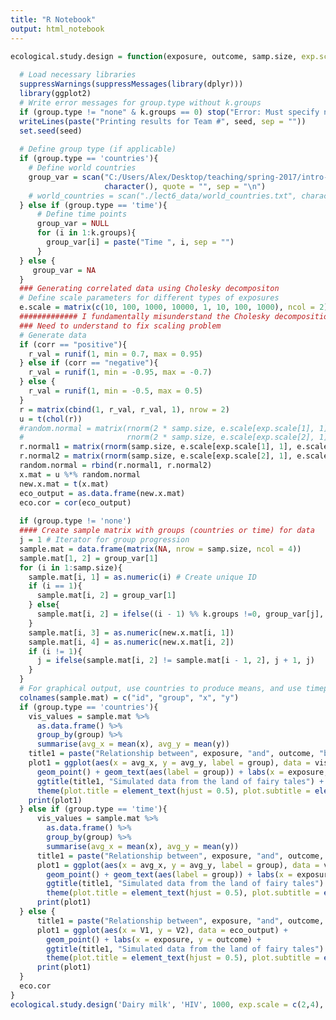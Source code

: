 ---
title: "R Notebook"
output: html_notebook
---

```{r}
ecological.study.design = function(exposure, outcome, samp.size, exp.scale = c(1, 1), group.type = 'none', k.groups = 0, corr = 'none', seed = 1){
  
  # Load necessary libraries
  suppressWarnings(suppressMessages(library(dplyr)))
  library(ggplot2)
  # Write error messages for group.type without k.groups
  if (group.type != "none" & k.groups == 0) stop("Error: Must specify number of countries/time points")
  writeLines(paste("Printing results for Team #", seed, sep = ""))
  set.seed(seed)
  
  # Define group type (if applicable)
  if (group.type == 'countries'){
    # Define world countries
    group_var = scan("C:/Users/Alex/Desktop/teaching/spring-2017/intro-epi/lectures/lect6/lect6_data/world_countries.txt", 
                     character(), quote = "", sep = "\n")
    # world_countries = scan("./lect6_data/world_countries.txt", character(), quote = "") ## Use this syntax when uploading to GitHub
  } else if (group.type == 'time'){
      # Define time points 
      group_var = NULL
      for (i in 1:k.groups){
        group_var[i] = paste("Time ", i, sep = "")
      }
  } else {
     group_var = NA
  }
  ### Generating correlated data using Cholesky decompositon
  # Define scale parameters for different types of exposures
  e.scale = matrix(c(10, 100, 1000, 10000, 1, 10, 100, 1000), ncol = 2)
  ############# I fundamentally misunderstand the Cholesky decomposition #############
  ### Need to understand to fix scaling problem
  # Generate data
  if (corr == "positive"){
    r_val = runif(1, min = 0.7, max = 0.95)
  } else if (corr == "negative"){
    r_val = runif(1, min = -0.95, max = -0.7)
  } else {
    r_val = runif(1, min = -0.5, max = 0.5) 
  }
  r = matrix(cbind(1, r_val, r_val, 1), nrow = 2)
  u = t(chol(r))
  #random.normal = matrix(rnorm(2 * samp.size, e.scale[exp.scale[1], 1], e.scale[exp.scale[1], 2]), 
  #                       rnorm(2 * samp.size, e.scale[exp.scale[2], 1], e.scale[exp.scale[2], 2]), nrow = 2, ncol = samp.size)
  r.normal1 = matrix(rnorm(samp.size, e.scale[exp.scale[1], 1], e.scale[exp.scale[1], 2]), nrow = 1, ncol = samp.size)
  r.normal2 = matrix(rnorm(samp.size, e.scale[exp.scale[2], 1], e.scale[exp.scale[2], 2]), nrow = 1, ncol = samp.size)
  random.normal = rbind(r.normal1, r.normal2)
  x.mat = u %*% random.normal
  new.x.mat = t(x.mat)
  eco_output = as.data.frame(new.x.mat)
  eco.cor = cor(eco_output)
  
  if (group.type != 'none')
  #### Create sample matrix with groups (countries or time) for data
  j = 1 # Iterator for group progression
  sample.mat = data.frame(matrix(NA, nrow = samp.size, ncol = 4))
  sample.mat[1, 2] = group_var[1]
  for (i in 1:samp.size){
    sample.mat[i, 1] = as.numeric(i) # Create unique ID
    if (i == 1){
      sample.mat[i, 2] = group_var[1]
    } else{
      sample.mat[i, 2] = ifelse((i - 1) %% k.groups !=0, group_var[j], group_var[j + 1]) #FUCKING ORDER OF OPERATIONS MMMRRRAAHHHHH
    }
    sample.mat[i, 3] = as.numeric(new.x.mat[i, 1])
    sample.mat[i, 4] = as.numeric(new.x.mat[i, 2])
    if (i != 1){
      j = ifelse(sample.mat[i, 2] != sample.mat[i - 1, 2], j + 1, j)
    }
  }  
  # For graphical output, use countries to produce means, and use timepoints to produce time series 
  colnames(sample.mat) = c("id", "group", "x", "y")
  if (group.type == 'countries'){
    vis_values = sample.mat %>%
      as.data.frame() %>%
      group_by(group) %>%
      summarise(avg_x = mean(x), avg_y = mean(y))
    title1 = paste("Relationship between", exposure, "and", outcome, "by country")
    plot1 = ggplot(aes(x = avg_x, y = avg_y, label = group), data = vis_values) + 
      geom_point() + geom_text(aes(label = group)) + labs(x = exposure, y = outcome) + 
      ggtitle(title1, "Simulated data from the land of fairy tales") + 
      theme(plot.title = element_text(hjust = 0.5), plot.subtitle = element_text(hjust=0.5), legend.position = "none")
    print(plot1)
  } else if (group.type == 'time'){
      vis_values = sample.mat %>%
        as.data.frame() %>%
        group_by(group) %>%
        summarise(avg_x = mean(x), avg_y = mean(y))
      title1 = paste("Relationship between", exposure, "and", outcome, "over time")
      plot1 = ggplot(aes(x = avg_x, y = avg_y, label = group), data = vis_values) + 
        geom_point() + geom_text(aes(label = group)) + labs(x = exposure, y = outcome) + 
        ggtitle(title1, "Simulated data from the land of fairy tales") + 
        theme(plot.title = element_text(hjust = 0.5), plot.subtitle = element_text(hjust=0.5), legend.position = "none")
      print(plot1)
  } else {
      title1 = paste("Relationship between", exposure, "and", outcome, "in a given population")
      plot1 = ggplot(aes(x = V1, y = V2), data = eco_output) + 
        geom_point() + labs(x = exposure, y = outcome) + 
        ggtitle(title1, "Simulated data from the land of fairy tales") + 
        theme(plot.title = element_text(hjust = 0.5), plot.subtitle = element_text(hjust=0.5), legend.position = "none")
      print(plot1)    
  }
  eco.cor
}
ecological.study.design('Dairy milk', 'HIV', 1000, exp.scale = c(2,4), group.type = 'countries', k.groups = 10, corr = 'positive', seed = 1)
```


